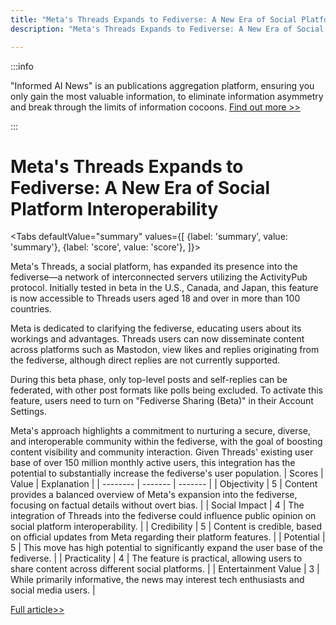 ```yaml
---
title: "Meta's Threads Expands to Fediverse: A New Era of Social Platform Interoperability"
description: "Meta's Threads Expands to Fediverse: A New Era of Social Platform Interoperability"

---
```



:::info

"Informed AI News" is an publications aggregation platform, ensuring you only gain the most valuable information, to eliminate information asymmetry and break through the limits of information cocoons.  [Find out more >>](/)

:::

# Meta's Threads Expands to Fediverse: A New Era of Social Platform Interoperability


<Tabs
	defaultValue="summary"
	values={[
	{label: 'summary', value: 'summary'},
	{label: 'score', value: 'score'},
]}>
<TabItem value="summary">


Meta's Threads, a social platform, has expanded its presence into the fediverse—a network of interconnected servers utilizing the ActivityPub protocol. Initially tested in beta in the U.S., Canada, and Japan, this feature is now accessible to Threads users aged 18 and over in more than 100 countries.

Meta is dedicated to clarifying the fediverse, educating users about its workings and advantages. Threads users can now disseminate content across platforms such as Mastodon, view likes and replies originating from the fediverse, although direct replies are not currently supported.

During this beta phase, only top-level posts and self-replies can be federated, with other post formats like polls being excluded. To activate this feature, users need to turn on "Fediverse Sharing (Beta)" in their Account Settings.

Meta's approach highlights a commitment to nurturing a secure, diverse, and interoperable community within the fediverse, with the goal of boosting content visibility and community interaction. Given Threads' existing user base of over 150 million monthly active users, this integration has the potential to substantially increase the fediverse's user population.
</TabItem>
<TabItem value="score">
	| Scores     | Value   | Explanation |
	| -------- | ------- | ------- |
	| Objectivity  | 5    | Content provides a balanced overview of Meta's expansion into the fediverse, focusing on factual details without overt bias.    |
	| Social Impact | 4     | The integration of Threads into the fediverse could influence public opinion on social platform interoperability.    |
	| Credibility    | 5    | Content is credible, based on official updates from Meta regarding their platform features.    |
	| Potential    | 5    | This move has high potential to significantly expand the user base of the fediverse.    |
	| Practicality    | 4    | The feature is practical, allowing users to share content across different social platforms.    |
	| Entertainment Value    | 3    | While primarily informative, the news may interest tech enthusiasts and social media users.    |
</TabItem>
</Tabs>

[Full article>>](https://techcrunch.com/2024/06/25/all-threads-users-can-now-share-to-the-open-social-web-aka-the-fediverse/)
